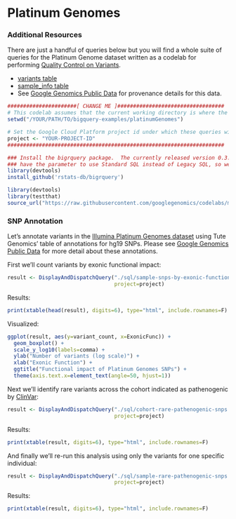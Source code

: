 Platinum Genomes
================

### Additional Resources

There are just a handful of queries below but you will find a whole suite of
queries for the Platinum Genome dataset written as a codelab for performing
[Quality Control on Variants](https://github.com/googlegenomics/codelabs/tree/master/R/PlatinumGenomes-QC).

* [variants table](https://bigquery.cloud.google.com/table/genomics-public-data:platinum_genomes.variants?pli=1)
* [sample_info table](https://bigquery.cloud.google.com/table/google.com:biggene:platinum_genomes.sample_info)
* See [Google Genomics Public Data](http://googlegenomics.readthedocs.io/en/latest/use_cases/discover_public_data/platinum_genomes.html)
for provenance details for this data.

```r
######################[ CHANGE ME ]##################################
# This codelab assumes that the current working directory is where the Rmd file resides.
setwd("/YOUR/PATH/TO/bigquery-examples/platinumGenomes")

# Set the Google Cloud Platform project id under which these queries will run.
project <- "YOUR-PROJECT-ID"
#####################################################################

### Install the bigrquery package.  The currently released version 0.3.0 does not yet
### have the parameter to use Standard SQL instead of Legacy SQL, so we install from github.
library(devtools)
install_github('rstats-db/bigrquery')
```

```r
library(devtools)
library(testthat)
source_url("https://raw.githubusercontent.com/googlegenomics/codelabs/master/R/PlatinumGenomes-QC/rHelpers/setup.R")
```

### SNP Annotation

Let's annotate variants in the [Illumina Platinum Genomes dataset](http://googlegenomics.readthedocs.io/en/latest/use_cases/discover_public_data/platinum_genomes.html)
using Tute Genomics' table of annotations for hg19 SNPs.  Please see [Google Genomics Public Data](http://googlegenomics.readthedocs.io/en/latest/use_cases/discover_public_data/tute_genomics_public_data.html)
for more detail about these annotations.

First we'll count variants by exonic functional impact:
```r
result <- DisplayAndDispatchQuery("./sql/sample-snps-by-exonic-function.sql",
                                  project=project)
```

Results:
```r
print(xtable(head(result), digits=6), type="html", include.rownames=F)
```

Visualized:
```r
ggplot(result, aes(y=variant_count, x=ExonicFunc)) +
  geom_boxplot() +
  scale_y_log10(labels=comma) +
  ylab("Number of variants (log scale)") +
  xlab("Exonic Function") +
  ggtitle("Functional impact of Platinum Genomes SNPs") +
  theme(axis.text.x=element_text(angle=50, hjust=1))
```

Next we'll identify rare variants across the cohort indicated as pathenogenic
by [ClinVar](https://www.ncbi.nlm.nih.gov/clinvar/):
```r
result <- DisplayAndDispatchQuery("./sql/cohort-rare-pathenogenic-snps.sql",
                                  project=project)
```

Results:
```r
print(xtable(result, digits=6), type="html", include.rownames=F)
```

And finally we'll re-run this analysis using only the variants for one specific individual:
```r
result <- DisplayAndDispatchQuery("./sql/sample-rare-pathenogenic-snps.sql",
                                  project=project)
```

Results:
```r
print(xtable(result, digits=6), type="html", include.rownames=F)
```
